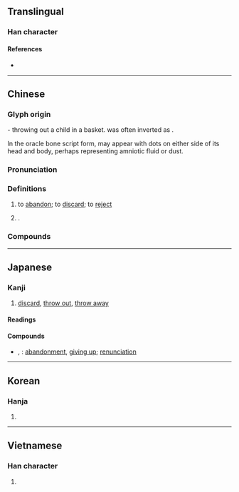 {{also|弃}}
{{character info}}
==Translingual==

===Han character===
{{Han char|rn=75|rad=木|as=08|asj=9|sn=12|snj=13|four=00904|canj=YITD|ids=⿳𠫓丗木}}

====References====
* {{Han ref|kx=0531.150|dkj=14913|dj=0920.030|hdz=21237.070|uh=68C4}}

----

==Chinese==
{{zh-forms|s=弃|alt=弆,甭}}

===Glyph origin===
{{Han compound|ls=ic|子|𠀠|廾|t1=child|t2=basket|t3=two hands}} - throwing out a child in a basket. {{lang|zh|子}} was often inverted as {{lang|zh|𠫓}}.

In the oracle bone script form, {{lang|zh|子}} may appear with dots on either side of its head and body, perhaps representing amniotic fluid or dust.

===Pronunciation===
{{zh-pron
|m=qì
|m-s=
|dg=
|c=hei3
|c-t=
|g=
|h=pfs=hi/khi
|j=
|mb=
|md=ké
|mn=khì
|mn-t=ki3
|w=2qi
|x=
|mc=y
|oc=y
|cat=v,pn
}}

===Definitions===
{{zh-hanzi}}

# to [[abandon]]; to [[discard]]; to [[reject]]
# {{surname|zh}}.

===Compounds===
{{zh-der|吐棄|不棄糟糠|如棄敝屣|唾棄|人棄我取|嫌棄|不棄|得新棄舊|廢棄物|廢棄|帷蓋不棄|屏棄|噬指棄薪|委棄|始亂終棄|前功皆棄|丟盔棄甲|丟棄|前功盡棄|天人共棄|厭棄|棄市|棄舊換新|棄嬰|毀棄|拋戈棄甲|棄守|棄舊圖新|揚棄|拚棄|棄本逐末|棄車保帥|棄養|棄官歸田|棄甲|放棄|棄瑕錄用|棄械|棄武競文|棄舊憐新|明棄暗取|棄取|棄置|棄如弁髦|棄過圖新|拋棄|捐棄|棄暗投明|憐新棄舊|撇棄|神怒人棄|棄世|棄短取長|棄之可惜|棄背|棄捨|拋金棄鼓|棄甲拋戈|棄婦|棄若敝屣|捨棄|棄官歸鄉|故舊不棄|捐棄成見|棄言|棄厭|棄擲|扔棄|棄權|摒棄|棄捐|棄瑕取用|淪棄|棄嫌|棄大就小|棄邪從正|播棄|棄觚|棄邪歸正|棄義背理|棄甲曳兵|棄璧負嬰|棄兒|棄弓折箭|棄武修文|棄絕|棄物|棄井|棄文就武|擯棄|見棄|絕聖棄知|蔑棄|絕仁棄義|許由棄瓢|自暴自棄|遺棄罪|黃鐘毀棄|終軍棄繻|遺珠棄璧|離棄|黃鐘長棄|遺棄|遐棄|鄙棄|自棄|背棄|背信棄義|絕聖棄智|棄保潛逃|拋妻棄子|棄筆}}

----

==Japanese==

===Kanji===
{{ja-kanji|grade=c|rs=木08}}

# [[discard]], [[throw out]], [[throw away]]

====Readings====
{{ja-readings
|goon=き
|kanon=き
|kun=す-てる
}}

====Compounds====
{{der-top|Compounds}}
* {{ja-r|放棄|ほうき}}, {{ja-r|抛棄|ほうき}}: [[abandonment]], [[giving up]]; [[renunciation]]
{{der-bottom}}

----

==Korean==

===Hanja===
{{ko-hanja|hangeul=기|eumhun=|rv=gi|mr=ki|y=ki}}

# {{rfdef|ko|sort=木08}}

----

==Vietnamese==

===Han character===
{{vi-readings|reading=khí|rs=木08}}

# {{rfdef|vi|sort=木08}}